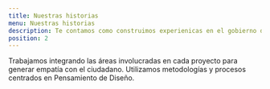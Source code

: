 ```yaml
---
title: Nuestras historias
menu: Nuestras historias
description: Te contamos como construimos experienicas en el gobierno de la ciudad
position: 2
---
```


Trabajamos integrando las áreas involucradas en cada proyecto para generar empatía con el ciudadano. Utilizamos metodologías y procesos centrados en Pensamiento de Diseño.
